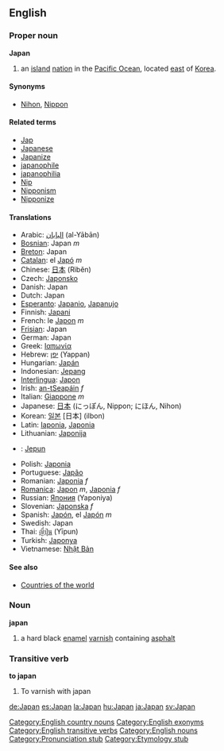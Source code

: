 {{wikipedia}}

==English==
===Proper noun===
'''Japan'''

# an [[island]] [[nation]] in the [[Pacific Ocean]], located [[east]] of [[Korea]]. 

====Synonyms====
*[[Nihon]], [[Nippon]]

====Related terms====
*[[Jap]]
*[[Japanese]]
*[[Japanize]]
*[[japanophile]]
*[[japanophilia]]
*[[Nip]]
*[[Nipponism]]
*[[Nipponize]]

====Translations====
*Arabic: [[اليابان]] (al-Yābān)
*[[Bosnian]]: Japan ''m''
*[[Breton]]: Japan
*[[Catalan]]: el [[Japó]] ''m''
*Chinese: [[日本]] (Rìběn)
*Czech: [[Japonsko]]
*Danish: Japan
*Dutch: Japan
*[[Esperanto]]: [[Japanio]], [[Japanujo]]
*Finnish: [[Japani]]
*French: le [[Japon]] ''m''
*[[Frisian]]: Japan
*German: Japan
*Greek: [[Ιαπωνία]]
*Hebrew: [[יפן]] (Yappan)
*Hungarian: [[Japán]]
*Indonesian: [[Jepang]]
*[[Interlingua]]: [[Japon]]
*Irish: [[an-tSeapáin]] ''f''
*Italian: [[Giappone]] ''m''
*Japanese: [[日本]] (にっぽん, Nippon; にほん, Nihon)
*Korean: [[일본]] [日本] (ilbon)
*Latin: [[Iaponia]], [[Japonia]]
*Lithuanian: [[Japonija]]
*{{ms}}: [[Jepun]]
*Polish: [[Japonia]]
*Portuguese: [[Japão]]
*Romanian: [[Japonia]] ''f''
*[[Romanica]]: [[Japon]] ''m'', [[Japonia]] ''f''
*Russian: [[Япония]] (Yaponiya)
*Slovenian: [[Japonska]] ''f''
*Spanish: [[Japón]], el [[Japón]] ''m''
*Swedish: Japan
*Thai: [[ญี่ปุ่น]] (Yīpun)
*Turkish: [[Japonya]]
*Vietnamese: [[Nhật Bản]]

====See also====
*[[Countries of the world]]

===Noun===
'''japan'''

# a hard black [[enamel]] [[varnish]] containing [[asphalt]]

===Transitive verb===
'''to japan'''

# To varnish with japan

[[Category:English country nouns]]
[[Category:English exonyms]]
[[Category:English transitive verbs]]
[[Category:English nouns]]

[[Category:Pronunciation stub]] 
[[Category:Etymology stub]]

[[de:Japan]]
[[es:Japan]]
[[la:Japan]]
[[hu:Japan]]
[[ja:Japan]]
[[sv:Japan]]